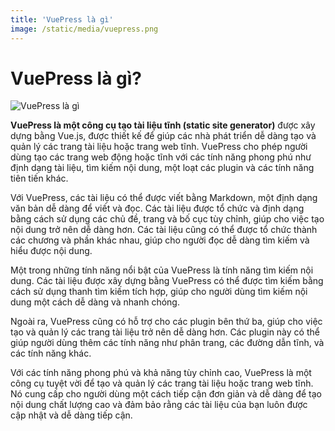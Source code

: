 ```yaml
---
title: 'VuePress là gì'
image: /static/media/vuepress.png
---
```


# VuePress là gì?

![VuePress là gì](/static/media/vuepress.png)

**VuePress là một công cụ tạo tài liệu tĩnh (static site generator)** được xây dựng bằng Vue.js, được thiết kế để giúp các nhà phát triển dễ dàng tạo và quản lý các trang tài liệu hoặc trang web tĩnh. VuePress cho phép người dùng tạo các trang web động hoặc tĩnh với các tính năng phong phú như định dạng tài liệu, tìm kiếm nội dung, một loạt các plugin và các tính năng tiên tiến khác.

Với VuePress, các tài liệu có thể được viết bằng Markdown, một định dạng văn bản dễ dàng để viết và đọc. Các tài liệu được tổ chức và định dạng bằng cách sử dụng các chủ đề, trang và bố cục tùy chỉnh, giúp cho việc tạo nội dung trở nên dễ dàng hơn. Các tài liệu cũng có thể được tổ chức thành các chương và phần khác nhau, giúp cho người đọc dễ dàng tìm kiếm và hiểu được nội dung.

Một trong những tính năng nổi bật của VuePress là tính năng tìm kiếm nội dung. Các tài liệu được xây dựng bằng VuePress có thể được tìm kiếm bằng cách sử dụng thanh tìm kiếm tích hợp, giúp cho người dùng tìm kiếm nội dung một cách dễ dàng và nhanh chóng.

Ngoài ra, VuePress cũng có hỗ trợ cho các plugin bên thứ ba, giúp cho việc tạo và quản lý các trang tài liệu trở nên dễ dàng hơn. Các plugin này có thể giúp người dùng thêm các tính năng như phân trang, các đường dẫn tĩnh, và các tính năng khác.

Với các tính năng phong phú và khả năng tùy chỉnh cao, VuePress là một công cụ tuyệt vời để tạo và quản lý các trang tài liệu hoặc trang web tĩnh. Nó cung cấp cho người dùng một cách tiếp cận đơn giản và dễ dàng để tạo nội dung chất lượng cao và đảm bảo rằng các tài liệu của bạn luôn được cập nhật và dễ dàng tiếp cận.
